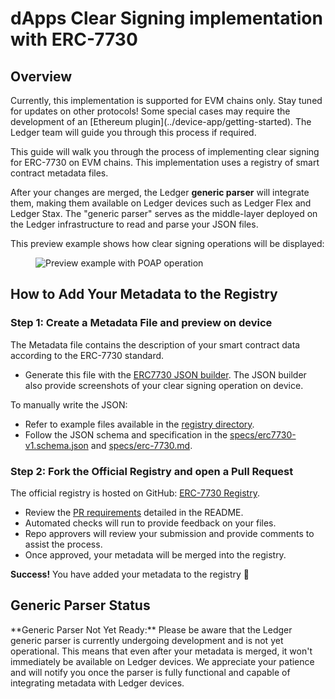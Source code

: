 
# dApps Clear Signing implementation with ERC-7730

## Overview 

<Callout type="info" emoji="ℹ️">
  Currently, this implementation is supported for EVM chains only. Stay tuned for updates on other protocols!
</Callout>

<Callout type="warning" emoji="⚠️">
  Some special cases may require the development of an [Ethereum plugin](../device-app/getting-started). The Ledger team will guide you through this process if required.
</Callout>

This guide will walk you through the process of implementing clear signing for ERC-7730 on EVM chains. This implementation uses a registry of smart contract metadata files.

After your changes are merged, the Ledger **generic parser** will integrate them, making them available on Ledger devices such as Ledger Flex and Ledger Stax. The "generic parser" serves as the middle-layer deployed on the Ledger infrastructure to read and parse your JSON files.

This preview example shows how clear signing operations will be displayed:

<div style={{ paddingTop: "1em", width: "90%" }} className="center">
  <figure>
    <Image src="/clear-signing/preview-example-poap.png" 
    alt="Preview example with POAP operation"
    width={800} height={600} 
    />
  </figure>
</div>

## How to Add Your Metadata to the Registry


### Step 1: Create a Metadata File and preview on device 

The Metadata file contains the description of your smart contract data according to the ERC-7730 standard.

- Generate this file with the [ERC7730 JSON builder](./json-builder). The JSON builder also provide screenshots of your clear signing operation on device.

To manually write the JSON:
- Refer to example files available in the [registry directory](https://github.com/LedgerHQ/clear-signing-erc7730-registry/blob/master/registry).
- Follow the JSON schema and specification in the [specs/erc7730-v1.schema.json](https://github.com/LedgerHQ/clear-signing-erc7730-registry/blob/master/specs/erc7730-v1.schema.json) and [specs/erc-7730.md](https://github.com/LedgerHQ/clear-signing-erc7730-registry/blob/master/specs/erc-7730.md).


### Step 2: Fork the Official Registry and open a Pull Request

The official registry is hosted on GitHub: [ERC-7730 Registry](https://github.com/LedgerHQ/clear-signing-erc7730-registry).

- Review the [PR requirements](https://github.com/LedgerHQ/clear-signing-erc7730-registry/blob/master/README.md) detailed in the README.
- Automated checks will run to provide feedback on your files.
- Repo approvers will review your submission and provide comments to assist the process.
- Once approved, your metadata will be merged into the registry.

**Success!** You have added your metadata to the registry 🎉

## Generic Parser Status

<Callout type="warning" emoji="⚠️">
  **Generic Parser Not Yet Ready:** Please be aware that the Ledger generic parser is currently undergoing development and is not yet operational. This means that even after your metadata is merged, it won't immediately be available on Ledger devices. We appreciate your patience and will notify you once the parser is fully functional and capable of integrating metadata with Ledger devices.
</Callout>

